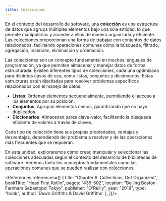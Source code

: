 ```yaml
---
title: Colecciones
---
```


<ReadingTime />
<GithubRepoLink user="r8vnhill" repo="collections-kt" />
<RepoClone repoName="collections-kt" />

En el contexto del desarrollo de software, una **colección** es una estructura de datos que agrupa múltiples elementos bajo una sola entidad, lo que permite manipularlos y acceder a ellos de manera organizada y eficiente. Las colecciones proporcionan una forma de trabajar con conjuntos de datos relacionados, facilitando operaciones comunes como la búsqueda, filtrado, agregación, inserción, eliminación y ordenación.

Las colecciones son un concepto fundamental en muchos lenguajes de programación, ya que permiten almacenar y manejar datos de forma estructurada. Existen diferentes tipos de colecciones, cada una optimizada para distintos casos de uso, como listas, conjuntos y diccionarios. Estas estructuras están diseñadas para resolver problemas específicos relacionados con el manejo de datos:

- **Listas**: Ordenan elementos secuencialmente, permitiendo el acceso a los elementos por su posición.
- **Conjuntos**: Agrupan elementos únicos, garantizando que no haya duplicados.
- **Diccionarios**: Almacenan pares clave-valor, facilitando la búsqueda eficiente de valores a través de claves.

Cada tipo de colección tiene sus propias propiedades, ventajas y desventajas, dependiendo del problema a resolver y de las operaciones más frecuentes que se requieran.

En esta unidad, exploraremos cómo crear, manipular y seleccionar las colecciones adecuadas según el contexto del desarrollo de bibliotecas de software. Veremos tanto los conceptos fundamentales como las operaciones comunes que se pueden realizar con colecciones.

<References references={[
    {
        title: "Chapter 9. Collections: Get Organized",
        bookTitle: "Head First Kotlin",
        pages: "439-502",
        location: "Beijing Boston Farnham Sebastopol Tokyo",
        publisher: "O’Reilly",
        year: "2019",
        type: "book",
        author: 'Dawn Griffiths & David Griffiths'
    },
]}/>
